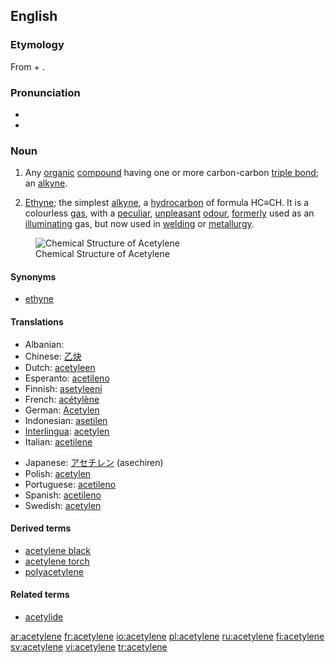 {{see|acétylène}}
==English==

===Etymology===
From {{term|acetyl}} + {{term|-ene}}.

===Pronunciation===
*{{IPA|/ə ˈsɛt əl ˌin/}}
*{{audio|en-us-acetylene.ogg|Audio (US)}}

===Noun===
{{en-noun|s|-}}

# {{organic chemistry}} Any [[organic]] [[compound]] having one or more carbon-carbon [[triple bond]]; an [[alkyne]].
# {{organic compound}} [[ethyne|Ethyne]]; the simplest [[alkyne]], a [[hydrocarbon]] of formula HC≡CH. It is a colourless [[gas]], with a [[peculiar]], [[unpleasant]] [[odour]], [[formerly]] used as an [[illuminating]] gas, but now used in [[welding]] or [[metallurgy]].

[[Image:Acetylene.png|frame|right|Chemical Structure of Acetylene]]

====Synonyms====
*{{sense|[[IUPAC]] name}} [[ethyne]]

====Translations====
{{trans-top|acetylene}}
*Albanian: {{t|sq|acetilen}}
*Chinese: [[乙炔]]
*Dutch: [[acetyleen]] {{n}}
*Esperanto: [[acetileno]]
*Finnish: [[asetyleeni]]
*French: [[acétylène]]
*German: [[Acetylen]] {{n}}
*Indonesian: [[asetilen]]
*[[Interlingua]]: [[acetylen]]
*Italian: [[acetilene]]
{{trans-mid}}
*Japanese: [[アセチレン]] (asechiren)
*Polish: [[acetylen]] {{m}}
*Portuguese: [[acetileno]]
*Spanish: [[acetileno]] {{m}}
*Swedish: [[acetylen]] {{n}}
{{trans-bottom}}

====Derived terms====
*[[acetylene black]]
*[[acetylene torch]]
*[[polyacetylene]]

====Related terms====
*[[acetylide]]

[[ar:acetylene]]
[[fr:acetylene]]
[[io:acetylene]]
[[pl:acetylene]]
[[ru:acetylene]]
[[fi:acetylene]]
[[sv:acetylene]]
[[vi:acetylene]]
[[tr:acetylene]]